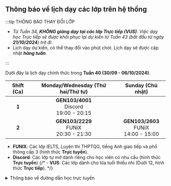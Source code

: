 ## Thông báo về lịch dạy các lớp trên hệ thống

:::tip THÔNG BÁO THAY ĐỔI LỚP

- _Từ Tuần 34, **KHÔNG giảng dạy tại các lớp Trực tiếp (VUS)**. Việc dạy học Trực tiếp sẽ
được khôi phục lại dự kiến từ Tuần 43 (bắt đầu từ ngày **21/10/2024**) trở đi._
- Lịch dạy dự kiến, có thể thay đổi vào phút chót. Lịch dạy sẽ được cập nhật **_hàng tuần_**.

:::

Dưới đây là lịch dạy chính thức trong **Tuần 40 (30/09 - 06/10/2024)**.

| **Shift (Ca)** |   **Monday/Wednesday (Thứ hai/Thứ tư)**       |           **Sunday (Chủ nhật)**             |
|:--------------:|:---------------------------------------------:|:-------------------------------------------:|
|      **1**     | **GEN103/4001**<br/>Discord<br/>19:00 - 20:15 |                                             |
|      **2**     |  **GEN103/2229**<br/>FUNiX<br/>20:30 - 21:30  | **GEN103/2603**<br/>FUNiX<br/>14:00 - 15:00 |


- **FUNIX**: Các lớp IELTS, Luyện thi THPTQG, tiếng Anh giao tiếp và phổ thông cấp 3 (hình thức **Trực tuyến**).
- **Discord**: Các lớp tự mở dành riêng cho học viên có nhu cầu (hình thức **Trực tuyến**)
{/* - **VUS**: Các lớp dành cho lứa tuổi thiếu nhi (Dưới 12, hình thức **Trực tiếp**). */}

<details>
<summary>Thông báo về đường dẫn học trực tuyến</summary>
<div>

**_Việc học trực tuyến sẽ được thực hiện qua hạ tầng online. Đường dẫn sẽ được cung cấp trong quá trình học. Người học
cũng có thể theo dõi các video bài giảng qua YouTube ở hai đường dẫn phía dưới._**

**_Trân trọng cảm ơn._**

</div>
</details>
